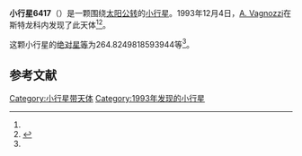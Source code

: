 {{Infobox planet
| bgcolour = #FFFFC0
| name = 6417 Liberati
| symbol = 
| image = 
| caption = 
| discovery = yes
| discovery_ref = 
| discoverer = [[A._Vagnozzi|A. Vagnozzi]]
| discovery_site = [[斯特龙科内|斯特龙科内]] 
| discovered = 1993年12月4日
| designations = yes
| mp_name = 
| named_after = 
| alt_names = 1993 XA/ 1980 TU10 / 1992 OQ8
| mp_category = [[主带小行星|主带小行星]]
| orbit_ref = <ref name="a">[http://ssd.jpl.nasa.gov/sbdb.cgi?sstr=6417 6417 Liberati] {{Wayback|url=http://ssd.jpl.nasa.gov/sbdb.cgi?sstr=6417 |date=20140817143010 }}，小行星數據庫瀏覽器（JPL Small-Body Database Browser）－[[美国国家航空航天局|美国国家航空航天局]]喷气推进实验室</ref>
| epoch = 2456400.5 (2013年4月18日更新)
| aphelion = {{convert|3.065250265741892|AU|km|3|abbr=on|lk=out}}
| perihelion = {{convert|2.111633089284974|AU|km|3|abbr=on}}
| semimajor = {{convert|2.588441677513433|AU|km|3|abbr=on}}
| eccentricity = 0.184206812
| period = 1521.093823 [[日|日]]<br />4.16[[儒略年|儒略年]]
| avg_speed = 
| inclination = 3.949365127162472
| asc_node = 89.71923717329524
| mean_anomaly = 
| arg_peri = 264.8249818593944
| satellites = 
| physical_characteristics = yes
| dimensions = 
| mass = 
| density = 
| surface_grav = 
| escape_velocity = 
| sidereal_day = 
| axial_tilt = 
| pole_ecliptic_lat = 
| pole_ecliptic_lon = 
| albedo = 
| temperatures= 
| temp_name1 = 
| mean_temp_1 = 
| max_temp_1 = 
| temp_name2 = 
| max_temp_2 = 
| spectral_type = 
| abs_magnitude = 264.8249818593944
}}

'''小行星6417'''（{{lang-en|6417 Liberati}}）是一颗围绕[[太阳|太阳]][[公转|公转]]的[[小行星|小行星]]。1993年12月4日，[[A._Vagnozzi|A. Vagnozzi]]在斯特龙科内发现了此天体<ref name="a" /><ref>{{cite news|title=小行星列表|url=http://cfa-www.harvard.edu/iau/lists/NumberedMPs.txt|accessdate=2013-07-08|newspaper=哈佛大学|archive-date=2008-05-17|archive-url=https://web.archive.org/web/20080517010638/http://cfa-www.harvard.edu/iau/lists/NumberedMPs.txt|dead-url=no}}</ref>。

这颗小行星的[[绝对星等|绝对星等]]为264.8249818593944等<ref name="a" />。

==参考文献==
{{reflist}}
{{Minor Planet Number|[[小行星6416|小行星6416]]|[[小行星6418|小行星6418]]}}

{{小天体}}

[[Category:小行星带天体|Category:小行星带天体]]
[[Category:1993年发现的小行星|Category:1993年发现的小行星]]

{{asteroid-stub}}
